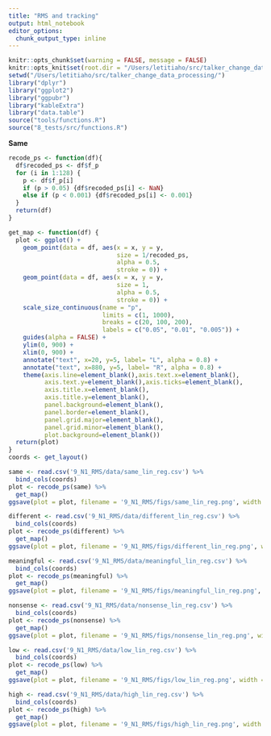 ```yaml
---
title: "RMS and tracking"
output: html_notebook
editor_options: 
  chunk_output_type: inline
---
```


```r
knitr::opts_chunk$set(warning = FALSE, message = FALSE) 
knitr::opts_knit$set(root.dir = "/Users/letitiaho/src/talker_change_data_processing/")
setwd("/Users/letitiaho/src/talker_change_data_processing/")
library("dplyr")
library("ggplot2")
library("ggpubr")
library("kableExtra")
library("data.table")
source("tools/functions.R")
source("8_tests/src/functions.R")
```

**Same**

```r
recode_ps <- function(df){
  df$recoded_ps <- df$f_p
  for (i in 1:128) {
    p <- df$f_p[i]
    if (p > 0.05) {df$recoded_ps[i] <- NaN}
    else if (p < 0.001) {df$recoded_ps[i] <- 0.001}
  }
  return(df)
}

get_map <- function(df) {
  plot <- ggplot() +
    geom_point(data = df, aes(x = x, y = y, 
                              size = 1/recoded_ps, 
                              alpha = 0.5,
                              stroke = 0)) +
    geom_point(data = df, aes(x = x, y = y, 
                              size = 1,
                              alpha = 0.5,
                              stroke = 0)) + 
    scale_size_continuous(name = "p", 
                          limits = c(1, 1000), 
                          breaks = c(20, 100, 200), 
                          labels = c("0.05", "0.01", "0.005")) +
    guides(alpha = FALSE) +
    ylim(0, 900) +
    xlim(0, 900) +
    annotate("text", x=20, y=5, label= "L", alpha = 0.8) +
    annotate("text", x=880, y=5, label= "R", alpha = 0.8) +
    theme(axis.line=element_blank(),axis.text.x=element_blank(),
          axis.text.y=element_blank(),axis.ticks=element_blank(),
          axis.title.x=element_blank(),
          axis.title.y=element_blank(),
          panel.background=element_blank(),
          panel.border=element_blank(),
          panel.grid.major=element_blank(),
          panel.grid.minor=element_blank(),
          plot.background=element_blank())
  return(plot)
}
coords <- get_layout()
```

```r
same <- read.csv('9_N1_RMS/data/same_lin_reg.csv') %>%
  bind_cols(coords)
plot <- recode_ps(same) %>%
  get_map()
ggsave(plot = plot, filename = '9_N1_RMS/figs/same_lin_reg.png', width = 6, height = 5)
```

```r
different <- read.csv('9_N1_RMS/data/different_lin_reg.csv') %>%
  bind_cols(coords)
plot <- recode_ps(different) %>%
  get_map()
ggsave(plot = plot, filename = '9_N1_RMS/figs/different_lin_reg.png', width = 6, height = 5)
```

```r
meaningful <- read.csv('9_N1_RMS/data/meaningful_lin_reg.csv') %>%
  bind_cols(coords)
plot <- recode_ps(meaningful) %>%
  get_map()
ggsave(plot = plot, filename = '9_N1_RMS/figs/meaningful_lin_reg.png', width = 6, height = 5)
```

```r
nonsense <- read.csv('9_N1_RMS/data/nonsense_lin_reg.csv') %>%
  bind_cols(coords)
plot <- recode_ps(nonsense) %>%
  get_map()
ggsave(plot = plot, filename = '9_N1_RMS/figs/nonsense_lin_reg.png', width = 6, height = 5)
```

```r
low <- read.csv('9_N1_RMS/data/low_lin_reg.csv') %>%
  bind_cols(coords)
plot <- recode_ps(low) %>%
  get_map()
ggsave(plot = plot, filename = '9_N1_RMS/figs/low_lin_reg.png', width = 6, height = 5)
```

```r
high <- read.csv('9_N1_RMS/data/high_lin_reg.csv') %>%
  bind_cols(coords)
plot <- recode_ps(high) %>%
  get_map()
ggsave(plot = plot, filename = '9_N1_RMS/figs/high_lin_reg.png', width = 6, height = 5)
```

